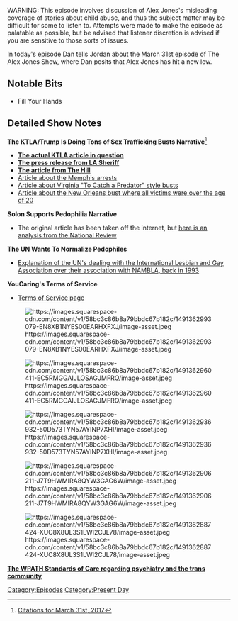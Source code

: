{{Episode
    | title           = March 31, 2017
    | caption         = [https://knowledgefight.libsyn.com/knowledge-fight-march-31-2017 Listen to this episode on Libsyn]
    | episodeNumber   = 27
    | length          = 02:00:25
    | airDate         = April 5, 2017
    | coverageDate    = March 31, 2017
    | episodeType     = [[:Category:Present Day|Present Day]]
    | oocDrop         = In the white house, they call me, "The Texan"
    | previousEpisode = [[26: March 30 (Special Report)]]
    | nextEpisode     = [[28: How Not To Cover Alex Jones]]
}}

{{Stub}}

WARNING: This episode involves discussion of Alex Jones's misleading coverage of stories about child abuse, and thus the subject matter may be difficult for some to listen to. Attempts were made to make the episode as palatable as possible, but be advised that listener discretion is advised if you are sensitive to those sorts of issues.

In today's episode Dan tells Jordan about the March 31st episode of The Alex Jones Show, where Dan posits that Alex Jones has hit a new low.

==Notable Bits==

*Fill Your Hands

==Detailed Show Notes==

'''The KTLA/Trump Is Doing Tons of Sex Trafficking Busts Narrative'''<ref>[https://knowledgefight.com/research/2017/4/4/citations-for-march-31st-2017 Citations for March 31st, 2017]</ref>

*[http://ktla.com/2017/02/01/474-arrested-28-sexually-exploited-children-rescued-during-statewide-human-trafficking-operation-lasd/ '''The actual KTLA article in question''']
*'''[https://local.nixle.com/alert/5839303/?sub_id=1000000472 The press release from LA Sheriff] '''
*[https://townhall.com/columnists/lizcrokin/2017/02/25/why-the-msm-is-ignoring-trumps-sex-trafficking-busts-n2290379 '''The article from The Hill''']
*[http://wkrn.com/2017/01/27/human-trafficking-operation-in-memphis-nets-42-arrests/ Article about the Memphis arrests]
*[http://archive.is/4PXlo Article about Virginia "To Catch a Predator" style busts]
*[http://www.wwltv.com/news/local/orleans/human-trafficking-task-force-rescues-11-women/395513221 Article about the New Orleans bust where all victims were over the age of 20]

'''Solon Supports Pedophilia Narrative'''

*The original article has been taken off the internet, but [http://www.nationalreview.com/corner/424373/salons-much-maligned-pedophilia-piece-charles-c-w-cooke here is an analysis from the National Review]

'''The UN Wants To Normalize Pedophiles'''

*[https://en.wikipedia.org/wiki/International_Lesbian,_Gay,_Bisexual,_Trans_and_Intersex_Association#Controversy_and_loss_of_UN_consultative_status Explanation of the UN's dealing with the International Lesbian and Gay Association over their association with NAMBLA, back in 1993]

'''YouCaring's Terms of Service'''

*[https://www.youcaring.com/terms-of-service Terms of Service page]

[[File:https://images.squarespace-cdn.com/content/v1/58bc3c86b8a79bbdc67b182c/1491362993079-EN8XB1NYES00EARHXFXJ/image-asset.jpeg|thumb|none]]

[[File:https://images.squarespace-cdn.com/content/v1/58bc3c86b8a79bbdc67b182c/1491362960411-EC5RMGGAIJLOSAGJMFRQ/image-asset.jpeg|thumb|none]]

[[File:https://images.squarespace-cdn.com/content/v1/58bc3c86b8a79bbdc67b182c/1491362936932-50D573TYN57AYINP7XHI/image-asset.jpeg|thumb|none]]

[[File:https://images.squarespace-cdn.com/content/v1/58bc3c86b8a79bbdc67b182c/1491362906211-J7T9HWMIRA8QYW3GAG6W/image-asset.jpeg|thumb|none]]

[[File:https://images.squarespace-cdn.com/content/v1/58bc3c86b8a79bbdc67b182c/1491362887424-XUC8X8UL3S1LWI2CJL78/image-asset.jpeg|thumb|none]]

[http://www.glen.ie/attachments/WPATH_Standards_of_Care_-_2011.pdf '''The WPATH Standards of Care regarding psychiatry and the trans community''']

[[Category:Episodes]]
[[Category:Present Day]]